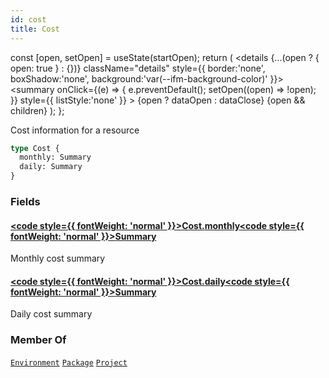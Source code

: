 ```yaml
---
id: cost
title: Cost
---
```









  const [open, setOpen] = useState(startOpen);
  return (
    <details {...(open ? { open: true } : {})} className="details" style={{ border:'none', boxShadow:'none', background:'var(--ifm-background-color)' }}>
      <summary
        onClick={(e) => {
          e.preventDefault();
          setOpen((open) => !open);
        }}
        style={{ listStyle:'none' }}
      >
      {open ? dataOpen : dataClose}
      </summary>
      {open && children}
    </details>
  );
};








Cost information for a resource


```graphql
type Cost {
  monthly: Summary
  daily: Summary
}
```




### Fields

#### [<code style={{ fontWeight: 'normal' }}>Cost.<b>monthly</b></code>](#)<Bullet />[<code style={{ fontWeight: 'normal' }}><b>Summary</b></code>](/swapi/types/objects/summary.mdx) <Badge class="badge badge--secondary " text="object"/> 
Monthly cost summary


#### [<code style={{ fontWeight: 'normal' }}>Cost.<b>daily</b></code>](#)<Bullet />[<code style={{ fontWeight: 'normal' }}><b>Summary</b></code>](/swapi/types/objects/summary.mdx) <Badge class="badge badge--secondary " text="object"/> 
Daily cost summary






### Member Of

[`Environment`](/swapi/types/objects/environment.mdx)  <Badge class="badge badge--secondary badge--relation" text="object"/><Bullet />[`Package`](/swapi/types/objects/package.mdx)  <Badge class="badge badge--secondary badge--relation" text="object"/><Bullet />[`Project`](/swapi/types/objects/project.mdx)  <Badge class="badge badge--secondary badge--relation" text="object"/>